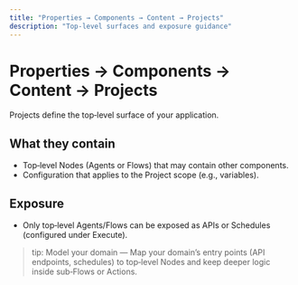 ```yaml
---
title: "Properties → Components → Content → Projects"
description: "Top‑level surfaces and exposure guidance"
---
```


# Properties → Components → Content → Projects

Projects define the top‑level surface of your application.

## What they contain
- Top‑level Nodes (Agents or Flows) that may contain other components.
- Configuration that applies to the Project scope (e.g., variables).

## Exposure
- Only top‑level Agents/Flows can be exposed as APIs or Schedules (configured under Execute).

> tip: Model your domain — Map your domain’s entry points (API endpoints, schedules) to top‑level Nodes and keep deeper logic inside sub‑Flows or Actions.
